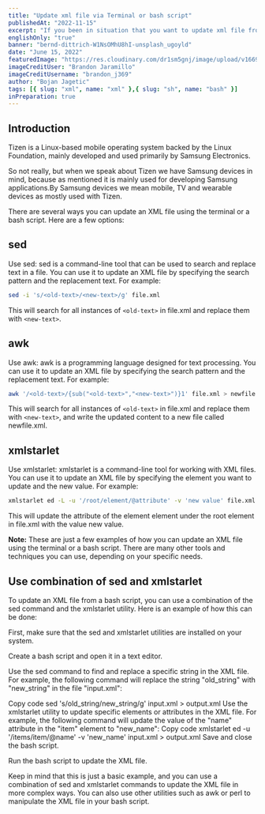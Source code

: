 ```yaml
---
title: "Update xml file via Terminal or bash script"
publishedAt: "2022-11-15"
excerpt: "If you been in situation that you want to update xml file from bash script there is many ways to do that."
englishOnly: "true"
banner: "bernd-dittrich-W1NsOMhU8hI-unsplash_ugoyld"
date: "June 15, 2022"
featuredImage: "https://res.cloudinary.com/dr1sm5gnj/image/upload/v1669075628/igutech/blogs/brandon-jaramillo-NzMzETo-XJE-unsplash_h3xef3.jpg"
imageCreditUser: "Brandon Jaramillo"
imageCreditUsername: "brandon_j369"
author: "Bojan Jagetic"
tags: [{ slug: "xml", name: "xml" },{ slug: "sh", name: "bash" }]
inPreparation: true
---
```


## Introduction
<QouteComponent> Tizen is a Linux-based mobile operating system backed by the Linux Foundation, mainly developed and used primarily by Samsung Electronics.</QouteComponent>

So not really, but when we speak about Tizen we have Samsung devices in mind, because as mentioned it is mainly used for developing Samsung applications.By Samsung devices we mean mobile, TV and wearable devices as mostly used with Tizen.

There are several ways you can update an XML file using the terminal or a bash script. Here are a few options:

## sed
Use sed: sed is a command-line tool that can be used to search and replace text in a file. You can use it to update an XML file by specifying the search pattern and the replacement text. For example:

```bash
sed -i 's/<old-text>/<new-text>/g' file.xml
```

This will search for all instances of `<old-text>` in file.xml and replace them with `<new-text>`.


## awk
Use awk: awk is a programming language designed for text processing. You can use it to update an XML file by specifying the search pattern and the replacement text. For example:

```bash
awk '/<old-text>/{sub("<old-text>","<new-text>")}1' file.xml > newfile.xml
```
This will search for all instances of `<old-text>` in file.xml and replace them with `<new-text>`, and write the updated content to a new file called newfile.xml.

## xmlstarlet
Use xmlstarlet: xmlstarlet is a command-line tool for working with XML files. You can use it to update an XML file by specifying the element you want to update and the new value. For example:

```bash
xmlstarlet ed -L -u '/root/element/@attribute' -v 'new value' file.xml
```
This will update the attribute of the element element under the root element in file.xml with the value new value.

<b>Note:</b> These are just a few examples of how you can update an XML file using the terminal or a bash script. There are many other tools and techniques you can use, depending on your specific needs.

## Use combination of sed and xmlstarlet 

To update an XML file from a bash script, you can use a combination of the sed command and the xmlstarlet utility. Here is an example of how this can be done:

First, make sure that the sed and xmlstarlet utilities are installed on your system.

Create a bash script and open it in a text editor.

Use the sed command to find and replace a specific string in the XML file. For example, the following command will replace the string "old_string" with "new_string" in the file "input.xml":

Copy code
sed 's/old_string/new_string/g' input.xml > output.xml
Use the xmlstarlet utility to update specific elements or attributes in the XML file. For example, the following command will update the value of the "name" attribute in the "item" element to "new_name":
Copy code
xmlstarlet ed -u '/items/item/@name' -v 'new_name' input.xml > output.xml
Save and close the bash script.

Run the bash script to update the XML file.

Keep in mind that this is just a basic example, and you can use a combination of sed and xmlstarlet commands to update the XML file in more complex ways. You can also use other utilities such as awk or perl to manipulate the XML file in your bash script.